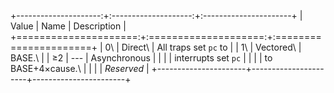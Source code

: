 +---------------------:+:--------------------:+:----------------------+
|                Value |         Name         | Description           |
+=====================:+:====================:+:======================+
|                   0\ |       Direct\        | All traps set `pc` to |
|                   1\ |      Vectored\       | BASE.\                |
|                   ≥2 |        \-\--         | Asynchronous          |
|                      |                      | interrupts set `pc`   |
|                      |                      | to BASE+4×cause.\     |
|                      |                      | *Reserved*            |
+----------------------+----------------------+-----------------------+
